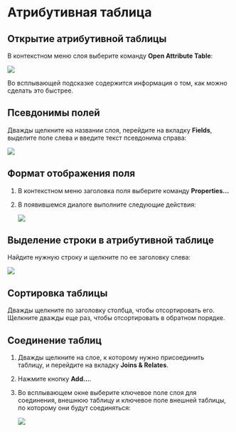 # Атрибутивная таблица {#manual-attributes}

## Открытие атрибутивной таблицы

В контекстном меню слоя выберите команду **Open Attribute Table**:

![](images/Appendix/image68.png)

Во всплывающей подсказке содержится информация о том, как можно сделать это быстрее.

## Псевдонимы полей

Дважды щелкните на названии слоя, перейдите на вкладку **Fields**, выделите поле слева и введите текст псевдонима справа:

![](images/Appendix/image69.png)

## Формат отображения поля

1. В контекстном меню заголовка поля выберите команду **Properties...**

2. В появившемся диалоге выполните следующие действия:

    ![](images/Appendix/image70.png)

## Выделение строки в атрибутивной таблице

Найдите нужную строку и щелкните по ее заголовку слева:

![](images/Appendix/image71.png)

## Сортировка таблицы

Дважды щелкните по заголовку столбца, чтобы отсортировать его. Щелкните дважды еще раз, чтобы отсортировать в обратном порядке.

## Соединение таблиц

1. Дважды щелкните на слое, к которому нужно присоединить таблицу, и перейдите на вкладку **Joins & Relates**.

2. Нажмите кнопку **Add...**.

3. Во всплывающем окне выберите ключевое поле слоя для соединения, внешнюю таблицу и ключевое поле внешней таблицы, по которому они будут соединяться:

    ![](images/Appendix/image72.png)
